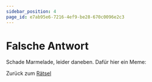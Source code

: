 ```yaml
---
sidebar_position: 4
page_id: e7ab95e6-7216-4ef9-be28-670c0096e2c3
---
```


# Falsche Antwort

Schade Marmelade, leider daneben. Dafür hier ein Meme:

Zurück zum [Rätsel](https://mint-26e.gbsl.website/fkqzke)